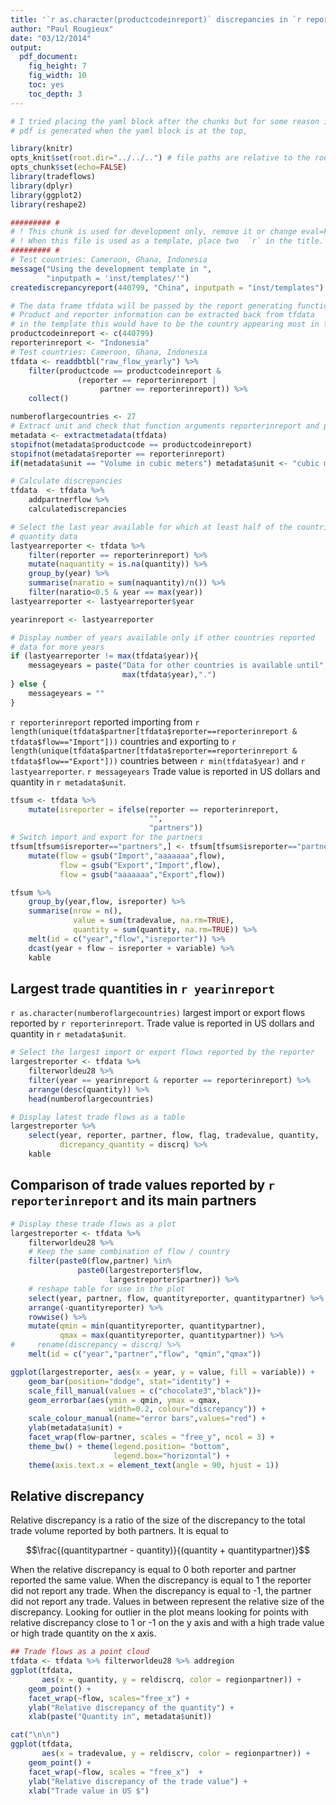 ```yaml
---
title: '`r as.character(productcodeinreport)` discrepancies in `r reporterinreport`'
author: "Paul Rougieux"
date: "03/12/2014"
output:
  pdf_document:
    fig_height: 7
    fig_width: 10
    toc: yes
    toc_depth: 3
---
```


```r
# I tried placing the yaml block after the chunks but for some reason it doesn't always generate the pdf and generates a html file instead.
# pdf is generated when the yaml block is at the top, 

library(knitr)
opts_knit$set(root.dir="../../..") # file paths are relative to the root of the project directory
opts_chunk$set(echo=FALSE)
library(tradeflows)
library(dplyr)
library(ggplot2)
library(reshape2)
``` 


```r
######### #
# ! This chunk is used for development only, remove it or change eval=FALSE.
# ! When this file is used as a template, place two  `r` in the title.
######### #
# Test countries: Cameroon, Ghana, Indonesia
message("Using the development template in ",
        "inputpath = 'inst/templates/'")
creatediscrepancyreport(440799, "China", inputpath = "inst/templates")

# The data frame tfdata will be passed by the report generating function to the template
# Product and reporter information can be extracted back from tfdata 
# in the template this would have to be the country appearing most in the data frame
productcodeinreport <- c(440799)
reporterinreport <- "Indonesia" 
# Test countries: Cameroon, Ghana, Indonesia
tfdata <- readdbtbl("raw_flow_yearly") %>%
    filter(productcode == productcodeinreport & 
               (reporter == reporterinreport | 
                    partner == reporterinreport)) %>%
    collect() 
```



```r
numberoflargecountries <- 27
# Extract unit and check that function arguments reporterinreport and productcodeinreport are consistent with the data frame
metadata <- extractmetadata(tfdata)
stopifnot(metadata$productcode == productcodeinreport)
stopifnot(metadata$reporter == reporterinreport)
if(metadata$unit == "Volume in cubic meters") metadata$unit <- "cubic meters"

# Calculate discrepancies
tfdata  <- tfdata %>% 
    addpartnerflow %>% 
    calculatediscrepancies 

# Select the last year available for which at least half of the countries have
# quantity data 
lastyearreporter <- tfdata %>% 
    filter(reporter == reporterinreport) %>% 
    mutate(naquantity = is.na(quantity)) %>%
    group_by(year) %>%
    summarise(naratio = sum(naquantity)/n()) %>%
    filter(naratio<0.5 & year == max(year))
lastyearreporter <- lastyearreporter$year

yearinreport <- lastyearreporter

# Display number of years available only if other countries reported 
# data for more years
if (lastyearreporter != max(tfdata$year)){
    messageyears = paste("Data for other countries is available until",
                         max(tfdata$year),".")
} else {
    messageyears = ""
}
```

`r reporterinreport` reported importing from
`r length(unique(tfdata$partner[tfdata$reporter==reporterinreport & tfdata$flow=="Import"]))` countries and exporting to
`r length(unique(tfdata$partner[tfdata$reporter==reporterinreport & tfdata$flow=="Export"]))` countries 
between `r min(tfdata$year)` and `r lastyearreporter`.
`r messageyears`
 Trade value is reported in US dollars and quantity in `r metadata$unit`.
 
```r
tfsum <- tfdata %>% 
    mutate(isreporter = ifelse(reporter == reporterinreport,
                               "",
                               "partners")) 
# Switch import and export for the partners
tfsum[tfsum$isreporter=="partners",] <- tfsum[tfsum$isreporter=="partners",] %>%
    mutate(flow = gsub("Import","aaaaaaa",flow),
           flow = gsub("Export","Import",flow),
           flow = gsub("aaaaaaa","Export",flow))

tfsum %>%    
    group_by(year,flow, isreporter) %>%
    summarise(nrow = n(),
              value = sum(tradevalue, na.rm=TRUE),
              quantity = sum(quantity, na.rm=TRUE)) %>%
    melt(id = c("year","flow","isreporter")) %>%
    dcast(year + flow ~ isreporter + variable) %>%
    kable
```


\newpage

##  Largest trade quantities in `r yearinreport` 
 `r as.character(numberoflargecountries)` largest import or export flows reported by `r reporterinreport`. 
 Trade value is reported in US dollars and quantity in `r metadata$unit`.

```r
# Select the largest import or export flows reported by the reporter
largestreporter <- tfdata %>% 
    filterworldeu28 %>%
    filter(year == yearinreport & reporter == reporterinreport) %>% 
    arrange(desc(quantity)) %>%
    head(numberoflargecountries)

# Display latest trade flows as a table
largestreporter %>% 
    select(year, reporter, partner, flow, flag, tradevalue, quantity,
           dicrepancy_quantity = discrq) %>%
    kable
```

\newpage

## Comparison of trade values reported by `r reporterinreport` and its main partners

```r
# Display these trade flows as a plot
largestreporter <- tfdata %>% 
    filterworldeu28 %>% 
    # Keep the same combination of flow / country
    filter(paste0(flow,partner) %in% 
               paste0(largestreporter$flow,
                      largestreporter$partner)) %>%
    # reshape table for use in the plot
    select(year, partner, flow, quantityreporter, quantitypartner) %>%
    arrange(-quantityreporter) %>%
    rowwise() %>%
    mutate(qmin = min(quantityreporter, quantitypartner),
           qmax = max(quantityreporter, quantitypartner)) %>%
#     rename(discrepancy = discrq) %>%
    melt(id = c("year","partner","flow", "qmin","qmax"))

ggplot(largestreporter, aes(x = year, y = value, fill = variable)) +
    geom_bar(position="dodge", stat="identity") +
    scale_fill_manual(values = c("chocolate3","black"))+
    geom_errorbar(aes(ymin = qmin, ymax = qmax, 
                      width=0.2, colour="discrepancy")) +
    scale_colour_manual(name="error bars",values="red") +
    ylab(metadata$unit) +
    facet_wrap(flow~partner, scales = "free_y", ncol = 3) +
    theme_bw() + theme(legend.position= "bottom",
                       legend.box="horizontal") +
    theme(axis.text.x = element_text(angle = 90, hjust = 1))
```



\newpage


## Relative discrepancy
Relative discrepancy is a ratio of the size of the discrepancy to the total trade volume reported by both partners. It is equal to 

$$\frac{(quantitypartner - quantity)}{(quantity + quantitypartner)}$$

When the relative discrepancy is equal to 0 both reporter and partner reported the same value. When the discrepancy is equal to 1 the reporter did not report any trade. When the discrepancy is equal to -1, the partner did not report any trade. Values in between represent the relative size of the discrepancy. Looking for outlier in the plot means looking for points with relative discrepancy close to 1 or -1 on the y axis and with a high trade value or high trade quantity on the x axis.


```r
## Trade flows as a point cloud
tfdata <- tfdata %>% filterworldeu28 %>% addregion 
ggplot(tfdata, 
       aes(x = quantity, y = reldiscrq, color = regionpartner)) +
    geom_point() + 
    facet_wrap(~flow, scales="free_x") +
    ylab("Relative discrepancy of the quantity") + 
    xlab(paste("Quantity in", metadata$unit))

cat("\n\n")
ggplot(tfdata, 
       aes(x = tradevalue, y = reldiscrv, color = regionpartner)) +
    geom_point() + 
    facet_wrap(~flow, scales = "free_x")  +
    ylab("Relative discrepancy of the trade value") +
    xlab("Trade value in US $")

```


